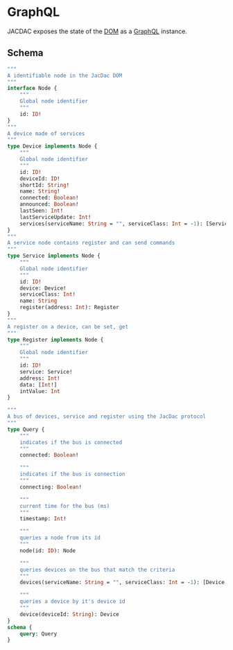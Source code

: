 
# GraphQL

JACDAC exposes the state of the [DOM](/clients/web/dom) as a [GraphQL](https://graphql.org/) instance.

<JacDaciQL />

## Schema

```graphql
"""
A identifiable node in the JacDac DOM
"""
interface Node {
    """
    Global node identifier
    """
    id: ID!
}
"""
A device made of services
"""
type Device implements Node {
    """
    Global node identifier
    """
    id: ID!
    deviceId: ID!
    shortId: String!
    name: String!
    connected: Boolean!
    announced: Boolean!
    lastSeen: Int!
    lastServiceUpdate: Int!
    services(serviceName: String = "", serviceClass: Int = -1): [Service!]!
}
"""
A service node contains register and can send commands
"""
type Service implements Node {
    """
    Global node identifier
    """
    id: ID!
    device: Device!
    serviceClass: Int!
    name: String
    register(address: Int): Register
}
"""
A register on a device, can be set, get
"""
type Register implements Node {
    """
    Global node identifier
    """
    id: ID!
    service: Service!
    address: Int!
    data: [Int!]
    intValue: Int
}

"""
A bus of devices, service and register using the JacDac protocol
"""
type Query {
    """
    indicates if the bus is connected
    """
    connected: Boolean!

    """
    indicates if the bus is connection
    """
    connecting: Boolean!

    """
    current time for the bus (ms)
    """
    timestamp: Int!

    """
    queries a node from its id
    """
    node(id: ID): Node

    """
    queries devices on the bus that match the criteria
    """
    devices(serviceName: String = "", serviceClass: Int = -1): [Device!]!

    """
    queries a device by it's device id
    """
    device(deviceId: String): Device
}
schema {
    query: Query
}
```
